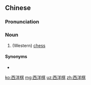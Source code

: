 ==Chinese==
{{zh-forms|type=21}}

===Pronunciation===
{{zh-pron
|m=xīyángqí
|c=sai1 joeng4 kei4-2
|cat=n
}}

===Noun===
{{zh-noun}}

# (Western) [[chess]] {{gloss|two-player board game}}

====Synonyms====
* {{zh-l|國際象棋}}

{{zh-cat|Chess}}

[[ko:西洋棋]]
[[mg:西洋棋]]
[[uz:西洋棋]]
[[zh:西洋棋]]